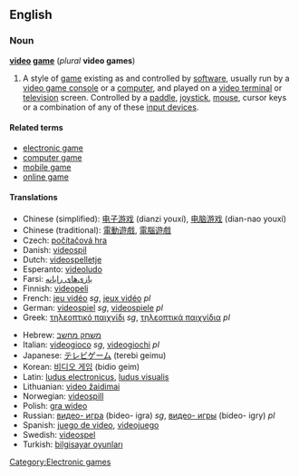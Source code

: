 ==English==
===Noun===
'''[[video]] [[game]]''' (''plural'' '''video games''')
#A style of [[game]] existing as and controlled by [[software]], usually run by a [[video game console]] or a [[computer]], and played on a [[video terminal]] or [[television]] screen.  Controlled by a [[paddle]], [[joystick]], [[mouse]], cursor keys or a combination of any of these [[input devices]].

==== Related terms ====
*[[electronic game]]
*[[computer game]]
*[[mobile game]]
*[[online game]]

==== Translations ====
{{top}}
*Chinese (simplified): [[电子游戏]] (dianzi youxí), [[电脑游戏]] (dian-nao youxí)
*Chinese (traditional): [[電動遊戲]], [[電腦遊戲]]
*Czech: [[počítačová hra]]
*Danish: [[videospil]]
*Dutch: [[videospelletje]]
*Esperanto: [[videoludo]]
*Farsi: [[بازی‌های رایانه‌]]
*Finnish: [[videopeli]]
*French: [[jeu vidéo]] ''sg'', [[jeux vidéo]] ''pl''
*German: [[videospiel]] ''sg'', [[videospiele]] ''pl''
*Greek: [[τηλεοπτικό παιχνίδι]] ''sg'', [[τηλεοπτικά παιχνίδια]] ''pl''
{{mid}}
*Hebrew: [[משחק מחשב]]
*Italian: [[videogioco]] ''sg'', [[videogiochi]] ''pl''
*Japanese: [[テレビゲーム]] (terebi geimu)
*Korean: [[비디오 게임]] (bidio geim)
*Latin: [[ludus electronicus]], [[ludus visualis]]
*Lithuanian: [[video žaidimai]]
*Norwegian: [[videospill]]
*Polish: [[gra wideo]]
*Russian: [[видео- игра]] (bideo- igra) ''sg'', [[видео- игры]] (bideo- igry) ''pl''
*Spanish: [[juego de video]], [[videojuego]]
*Swedish: [[videospel]]
*Turkish: [[bilgisayar oyunları]]
{{bottom}}

[[Category:Electronic games]]